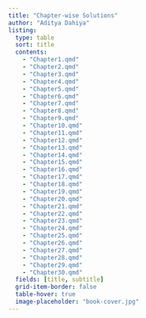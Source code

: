 ```yaml
---
title: "Chapter-wise Solutions"
author: "Aditya Dahiya"
listing:
  type: table
  sort: title
  contents:
    - "Chapter1.qmd"
    - "Chapter2.qmd"
    - "Chapter3.qmd"
    - "Chapter4.qmd"
    - "Chapter5.qmd"
    - "Chapter6.qmd"
    - "Chapter7.qmd"
    - "Chapter8.qmd"
    - "Chapter9.qmd"
    - "Chapter10.qmd"
    - "Chapter11.qmd"
    - "Chapter12.qmd"
    - "Chapter13.qmd"
    - "Chapter14.qmd"
    - "Chapter15.qmd"
    - "Chapter16.qmd"
    - "Chapter17.qmd"
    - "Chapter18.qmd"
    - "Chapter19.qmd"
    - "Chapter20.qmd"
    - "Chapter21.qmd"
    - "Chapter22.qmd"
    - "Chapter23.qmd"
    - "Chapter24.qmd"
    - "Chapter25.qmd"
    - "Chapter26.qmd"
    - "Chapter27.qmd"
    - "Chapter28.qmd"
    - "Chapter29.qmd"
    - "Chapter30.qmd"
  fields: [title, subtitle]
  grid-item-border: false
  table-hover: true
  image-placeholder: "book-cover.jpg"
---
```

